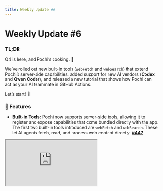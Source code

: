 ```yaml
---
title: Weekly Update #6
---
```


# Weekly Update #6

### TL;DR

Q4 is here, and Pochi’s cooking. 🍳

We’ve rolled out new built-in tools (`webFetch` and `webSearch`) that extend Pochi’s server-side capabilities, added support for new AI vendors (**Codex** and **Qwen Coder**), and released a new tutorial that shows how Pochi can act as your AI teammate in GitHub Actions.

Let’s start! 🧡

### 🚀 Features

- **Built-in Tools:** Pochi now supports server-side tools, allowing it to register and expose capabilities that come bundled directly with the app. The first two built-in tools introduced are `webFetch` and `webSearch`. These let AI agents fetch, read, and process web content directly. **[#447](https://github.com/TabbyML/pochi/issues/447)**

<div
className="w-12/15 md:ml-8 *:shadow-xl/30 *:rounded-lg"
  style={{
    position: "relative",
    paddingBottom: "53.7%",
    marginBottom: 20,
    height: 0,
    overflow: "hidden",
    maxWidth: "100%",
  }}
>
  <iframe
    src="https://drive.google.com/file/d/1cnEtO1wlTyplQnQUvLbwTp6lp77esJHp/preview"
    style={{
      position: "absolute",
      top: 0,
      left: 0,
      width: "100%",
      height: "100%",
      border: "none",
      borderRadius: "8px",
    }}
    allowFullScreen
    title="Built in tools for MCP"
  />
</div>

- **New AI Vendor Support:** Pochi  now supports Qwen Coder and Codex, adding new model vendors alongside Claude, Gemini, and Copilot. We've also introduced native compatibility with Anthropic’s API format, enabling faster and more stable integration with Claude models. **[#52](https://github.com/TabbyML/pochi/issues/52)**, **[#304](https://github.com/TabbyML/pochi/issues/304)**, **[#302](https://github.com/TabbyML/pochi/issues/302)** 

  <div class="w-12/15 md:ml-8 *:shadow-xl/30 *:rounded-lg">![Codex / Qwen Support](./images/qwen-codex-support.png)</div>

### ✨ Enhancements

- **Model-Aware Workflows:** You can now define which model a workflow should use directly in its configuration. This gives you more control over which LLM handles each automation, especially useful if your team switches between providers like Claude, Gemini, or Codex. **[#343](https://github.com/TabbyML/pochi/issues/343)**

### 🐛 Bug fixes

- **Assistant Retry Logic:** Fixed an issue where assistant messages without tool calls were treated as new steps instead of retries, causing the retry count logic to behave incorrectly. **[#342](https://github.com/TabbyML/pochi/issues/342)**

- **Diff View in VS Code:** Files open before a diff operation are now reopened after accepting or rejecting changes, preserving your workspace layout. **[#440](https://github.com/TabbyML/pochi/issues/440)**

### 📖 Resources

- We’ve published a new tutorial: **[Build Your Own AI Teammate with Pochi in GitHub Actions](https://docs.getpochi.com/tutorials/pochi-github-actions/)**. Learn how Pochi can review and gatekeep PRs, enforce coding standards, open issues, and even run as a continuous background agent.


